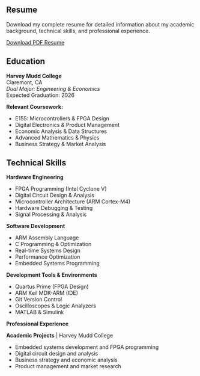 ::: {.full-width-title}
::: {.section-title-container}
## Resume {.section-title}
:::
:::

::: {.resume-intro .scroll-animate}
Download my complete resume for detailed information about my academic background, technical skills, and professional experience.

[Download PDF Resume](#){.btn .btn-primary .btn-large}
:::

::: {.two-column-layout}
::: {.left-column}
::: {.section-title-container}
## Education {.section-title}
:::

::: {.resume-section .scroll-animate}
<p><strong>Harvey Mudd College</strong><br>
Claremont, CA<br>
<em>Dual Major: Engineering & Economics</em><br>
Expected Graduation: 2026</p>

<p><strong>Relevant Coursework:</strong></p>
<ul>
<li>E155: Microcontrollers & FPGA Design</li>
<li>Digital Electronics & Product Management</li>
<li>Economic Analysis & Data Structures</li>
<li>Advanced Mathematics & Physics</li>
<li>Business Strategy & Market Analysis</li>
</ul>
:::
:::

::: {.right-column}
::: {.section-title-container}
## Technical Skills {.section-title}
:::

::: {.resume-section .scroll-animate}
<p><strong>Hardware Engineering</strong></p>
<ul>
<li>FPGA Programming (Intel Cyclone V)</li>
<li>Digital Circuit Design & Analysis</li>
<li>Microcontroller Architecture (ARM Cortex-M4)</li>
<li>Hardware Debugging & Testing</li>
<li>Signal Processing & Analysis</li>
</ul>

<p><strong>Software Development</strong></p>
<ul>
<li>ARM Assembly Language</li>
<li>C Programming & Optimization</li>
<li>Real-time Systems Design</li>
<li>Performance Optimization</li>
<li>Embedded Systems Programming</li>
</ul>

<p><strong>Development Tools & Environments</strong></p>
<ul>
<li>Quartus Prime (FPGA Design)</li>
<li>ARM Keil MDK-ARM (IDE)</li>
<li>Git Version Control</li>
<li>Oscilloscopes & Logic Analyzers</li>
<li>MATLAB & Simulink</li>
</ul>

<p><strong>Professional Experience</strong></p>
<p><strong>Academic Projects</strong> | Harvey Mudd College</p>
<ul>
<li>Embedded systems development and FPGA programming</li>
<li>Digital circuit design and analysis</li>
<li>Business strategy and economic analysis</li>
<li>Product management and market research</li>
</ul>
:::
:::
:::

<script src="scroll-animations.js"></script>
